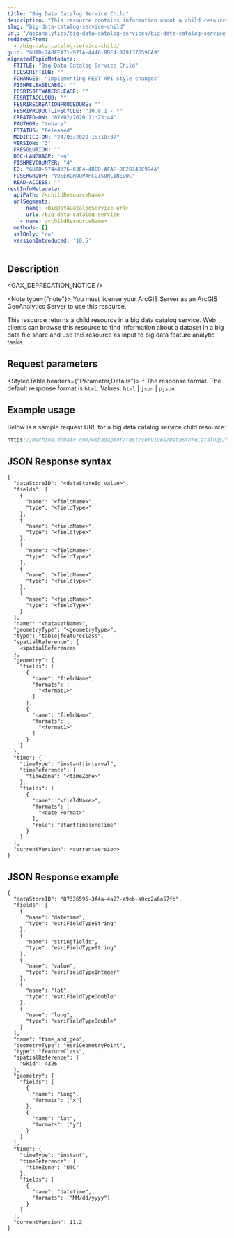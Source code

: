 ```yaml
---
title: "Big Data Catalog Service Child"
description: "This resource contains information about a child resource in a big data catalog service and a big data file share dataset."
slug: "big-data-catalog-service-child"
url: "/geoanalytics/big-data-catalog-services/big-data-catalog-service-child"
redirectFrom:
  - /big-data-catalog-service-child/
guid: "GUID-740FEA71-971A-4446-8DE4-879137059CA9"
migratedTopicMetadata:
  FTITLE: "Big Data Catalog Service Child"
  FDESCRIPTION: ""
  FCHANGES: "Implementing REST API style changes"
  FISHRELEASELABEL: ""
  FESRISOFTWARERELEASE: ""
  FESRITAGCLOUD: ""
  FESRIRECREATIONPROCEDURE: ""
  FESRIPRODUCTLIFECYCLE: "10.8.1 - *"
  CREATED-ON: "07/02/2020 11:23:44"
  FAUTHOR: "tohara"
  FSTATUS: "Released"
  MODIFIED-ON: "24/03/2020 15:18:37"
  VERSION: "3"
  FRESOLUTION: ""
  DOC-LANGUAGE: "en"
  FISHREVCOUNTER: "4"
  ED: "GUID-97444376-63F4-4DCD-AFAF-8F2B14BC994A"
  FUSERGROUP: "VUSERGROUPARCGISONLINEDOC"
  READ-ACCESS: ""
restInfoMetadata:
  apiPath: /<childResourceName>
  urlSegments:
    - name: <BigDataCatalogService-url>
      url: /big-data-catalog-service
    - name: /<childResourceName>
  methods: []
  sslOnly: 'no'
  versionIntroduced: '10.5'
---
```


## Description

<GAX_DEPRECATION_NOTICE />

<Note type={"note"}>
   You must license your ArcGIS Server as an ArcGIS GeoAnalytics Server to use this resource.
</Note>

This resource returns a child resource in a big data catalog service. Web clients can browse this resource to find
information about a dataset in a big data file share and use this resource as input to big data feature analytic tasks.

##  Request parameters

<StyledTable headers={"Parameter,Details"}>
   <StyledTableRow>
      <StyledTableCell cellStyle="markdown">
         `f`
      </StyledTableCell>
      <StyledTableCell cellStyle="markdown">
         The response format. The default response format is `html`.
         Values: `html` \| `json` \| `pjson`
      </StyledTableCell>
   </StyledTableRow>
</StyledTable>

## Example usage

Below is a sample request URL for a big data catalog service child resource: 

```javascript
https://machine.domain.com/webadaptor/rest/services/DataStoreCatalogs/bigDataFileShares_SFOData/BigDataCatalogServer/sfodata?f=pjson
```

## JSON Response syntax

```other
{
  "dataStoreID": "<dataStoreId value>",
  "fields": [
    {
      "name": "<fieldName>",
      "type": "<fieldType>"
    },
    {
      "name": "<fieldName>",
      "type": "<fieldType>"
    },
    {
      "name": "<fieldName>",
      "type": "<fieldType>"
    },
    {
      "name": "<fieldName>",
      "type": "<fieldType>"
    },
    {
      "name": "<fieldName>",
      "type": "<fieldType>"
    }
  ],
  "name": "<datasetName>",
  "geometryType": "<geometryType>",
  "type": "table|featureclass",
  "spatialReference": {
    <spatialReference>
  },
  "geometry": {
    "fields": [
      {
        "name": "fieldName",
        "formats": [
          "<format1>"
        ]
      },
      {
        "name": "fieldName",
        "formats": [
          "<format1>"
        ]
      }
    ]
  },
  "time": {
    "timeType": "instant|interval",
    "timeReference": {
      "timeZone": "<timeZone>"
    },
    "fields": [
      {
        "name": "<fieldName>",
        "formats": [
          "<date Format>"
        ],
        "role": "startTime|endTime"
      }
    ]
  },
  "currentVersion": <currentVersion>
}
```

## JSON Response example

```other
{
  "dataStoreID": "87336596-3f4a-4a27-a9eb-a0cc2a6a57fb",
  "fields": [
    {
      "name": "datetime",
      "type": "esriFieldTypeString"
    },
    {
      "name": "stringfields",
      "type": "esriFieldTypeString"
    },
    {
      "name": "value",
      "type": "esriFieldTypeInteger"
    },
    {
      "name": "lat",
      "type": "esriFieldTypeDouble"
    },
    {
      "name": "long",
      "type": "esriFieldTypeDouble"
    }
  ],
  "name": "time_and_geo",
  "geometryType": "esriGeometryPoint",
  "type": "featureClass",
  "spatialReference": {
    "wkid": 4326
  },
  "geometry": {
    "fields": [
      {
        "name": "long",
        "formats": ["x"]
      },
      {
        "name": "lat",
        "formats": ["y"]
      }
    ]
  },
  "time": {
    "timeType": "instant",
    "timeReference": {
      "timeZone": "UTC"
    },
    "fields": [
      {
        "name": "datetime",
        "formats": ["MM/dd/yyyy"]
      }
    ]
  },
  "currentVersion": 11.2
}
```

 

